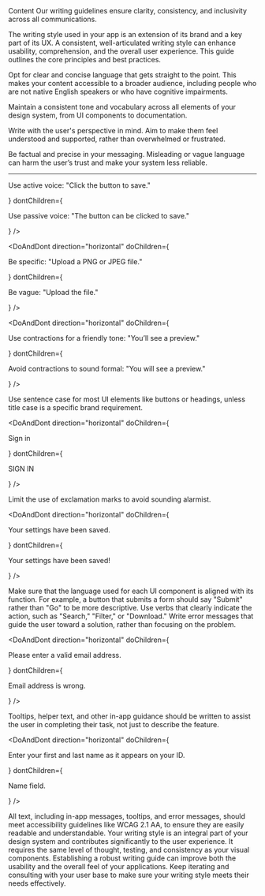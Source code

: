 
<Meta title="Content/Writing Style" />

<Unstyled>
<Subheading>Content</Subheading>

<Heading name="Writing style" level="h1" style="h1" type="article" />
<Lead>
  Our writing guidelines ensure clarity, consistency, and inclusivity across all
  communications.
</Lead>

The writing style used in your app is an extension of its brand and a key part of its UX. A consistent, well-articulated writing style can enhance usability, comprehension, and the overall user experience. This guide outlines the core principles and best practices.

<Heading
  name="Principles of Writing Style"
  level="h2"
  style="h2"
  type="article"
/>

<div className="grid grid-cols-2 gap-8">
<Heading name="Simplicity" level="h3" style="4" type="article" />
Opt for clear and concise language that gets straight to the point. This makes your content accessible to a broader audience, including people who are not native English speakers or who have cognitive impairments.

<Heading
  name="Consistency
"
  level="h3"
  style="4"
  type="article"
/>
Maintain a consistent tone and vocabulary across all elements of your design system,
from UI components to documentation.

<Heading
  name="Empathy
"
  level="h3"
  style="4"
  type="article"
/>
Write with the user's perspective in mind. Aim to make them feel understood and supported,
rather than overwhelmed or frustrated.

<Heading name="Accuracy" level="h3" style="4" type="article" />
Be factual and precise in your messaging. Misleading or vague language can harm the user’s trust and make your system less reliable.
</div>
 <hr className="my-8 "/>

<Heading name="Dos and Don'ts" level="h2" style="h2" type="article" />
<DoAndDont
  direction="horizontal"
  doChildren={<p>Use active voice: "Click the button to save."</p>}
  dontChildren={<p>Use passive voice: "The button can be clicked to save."</p>}
/>

<DoAndDont
  direction="horizontal"
  doChildren={<p>Be specific: "Upload a PNG or JPEG file."</p>}
  dontChildren={<p>Be vague: "Upload the file."</p>}
/>

<DoAndDont
  direction="horizontal"
  doChildren={
    <p>Use contractions for a friendly tone: "You’ll see a preview."</p>
  }
  dontChildren={
    <p>Avoid contractions to sound formal: "You will see a preview."</p>
  }
/>

<Heading
  name="Capitalization and Punctuation"
  level="h3"
  style="h3"
  type="article"
/>
Use sentence case for most UI elements like buttons or headings, unless title case
is a specific brand requirement.

<DoAndDont
  direction="horizontal"
  doChildren={<p>Sign in</p>}
  dontChildren={<p>SIGN IN</p>}
/>

Limit the use of exclamation marks to avoid sounding alarmist.

<DoAndDont
  direction="horizontal"
  doChildren={<p>Your settings have been saved.</p>}
  dontChildren={<p>Your settings have been saved!</p>}
/>

<Heading name="Writing for Components" level="h2" style="h2" type="article" />
Make sure that the language used for each UI component is aligned with its function.
For example, a button that submits a form should say "Submit" rather than "Go" to
be more descriptive. Use verbs that clearly indicate the action, such as "Search,"
"Filter," or "Download."

<Heading name="Error Messages" level="h3" style="h3" type="article" />
Write error messages that guide the user toward a solution, rather than focusing
on the problem.

<DoAndDont
  direction="horizontal"
  doChildren={<p>Please enter a valid email address.</p>}
  dontChildren={<p>Email address is wrong.</p>}
/>

<Heading name="In-App Guidance" level="h3" style="h3" type="article" />
Tooltips, helper text, and other in-app guidance should be written to assist the
user in completing their task, not just to describe the feature.

<DoAndDont
  direction="horizontal"
  doChildren={<p>Enter your first and last name as it appears on your ID.</p>}
  dontChildren={<p>Name field.</p>}
/>

<Heading name="Accessibility" level="h3" style="h3" type="article" />
All text, including in-app messages, tooltips, and error messages, should meet accessibility
guidelines like WCAG 2.1 AA, to ensure they are easily readable and understandable.

<Heading name="Conclusion" level="h3" style="h3" type="article" />
Your writing style is an integral part of your design system and contributes significantly
to the user experience. It requires the same level of thought, testing, and consistency
as your visual components. Establishing a robust writing guide can improve both the
usability and the overall feel of your applications. Keep iterating and consulting
with your user base to make sure your writing style meets their needs effectively.

</Unstyled>

